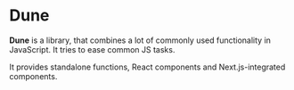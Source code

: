 
# Dune

<LinkList
	github="https://github.com/21TORR/dune"
	npm="https://www.npmjs.com/package/@21torr/dune"
/>

**Dune** is a library, that combines a lot of commonly used functionality in JavaScript. It tries to ease common JS tasks.

It provides standalone functions, React components and Next.js-integrated components.

